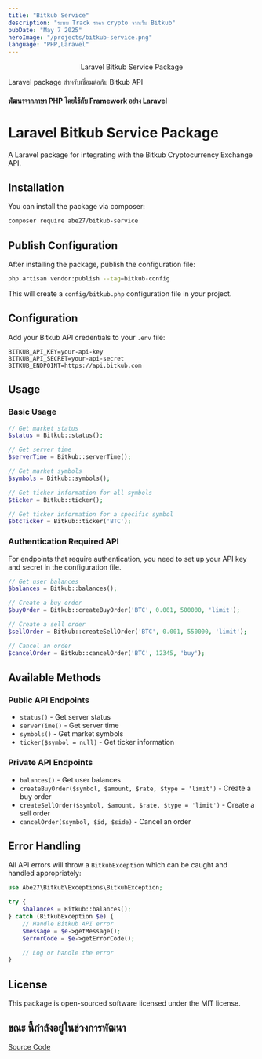 ```yaml
---
title: "Bitkub Service"
description: "ระบบ Track ราคา crypto จากเว็บ Bitkub"
pubDate: "May 7 2025"
heroImage: "/projects/bitkub-service.png"
language: "PHP,Laravel"
---
```


<center>Laravel Bitkub Service Package</center>
<p />
Laravel package สำหรับเชื่อมต่อกับ Bitkub API 

#### พัฒนาจากภาษา **PHP** โดยใช้กับ Framework อย่าง **Laravel**
# Laravel Bitkub Service Package

A Laravel package for integrating with the Bitkub Cryptocurrency Exchange API.

## Installation

You can install the package via composer:

```bash
composer require abe27/bitkub-service
```

## Publish Configuration

After installing the package, publish the configuration file:

```bash
php artisan vendor:publish --tag=bitkub-config
```

This will create a `config/bitkub.php` configuration file in your project.

## Configuration

Add your Bitkub API credentials to your `.env` file:

```
BITKUB_API_KEY=your-api-key
BITKUB_API_SECRET=your-api-secret
BITKUB_ENDPOINT=https://api.bitkub.com
```

## Usage

### Basic Usage

```php
// Get market status
$status = Bitkub::status();

// Get server time
$serverTime = Bitkub::serverTime();

// Get market symbols
$symbols = Bitkub::symbols();

// Get ticker information for all symbols
$ticker = Bitkub::ticker();

// Get ticker information for a specific symbol
$btcTicker = Bitkub::ticker('BTC');
```

### Authentication Required API

For endpoints that require authentication, you need to set up your API key and secret in the configuration file.

```php
// Get user balances
$balances = Bitkub::balances();

// Create a buy order
$buyOrder = Bitkub::createBuyOrder('BTC', 0.001, 500000, 'limit');

// Create a sell order
$sellOrder = Bitkub::createSellOrder('BTC', 0.001, 550000, 'limit');

// Cancel an order
$cancelOrder = Bitkub::cancelOrder('BTC', 12345, 'buy');
```

## Available Methods

### Public API Endpoints

-   `status()` - Get server status
-   `serverTime()` - Get server time
-   `symbols()` - Get market symbols
-   `ticker($symbol = null)` - Get ticker information

### Private API Endpoints

-   `balances()` - Get user balances
-   `createBuyOrder($symbol, $amount, $rate, $type = 'limit')` - Create a buy order
-   `createSellOrder($symbol, $amount, $rate, $type = 'limit')` - Create a sell order
-   `cancelOrder($symbol, $id, $side)` - Cancel an order

## Error Handling

All API errors will throw a `BitkubException` which can be caught and handled appropriately:

```php
use Abe27\Bitkub\Exceptions\BitkubException;

try {
    $balances = Bitkub::balances();
} catch (BitkubException $e) {
    // Handle Bitkub API error
    $message = $e->getMessage();
    $errorCode = $e->getErrorCode();

    // Log or handle the error
}
```

## License

This package is open-sourced software licensed under the MIT license.


## **ขณะ นี้กำลังอยู่ในช่วงการพัฒนา**

[Source Code](https://github.com/abe27/bitkub-service.git)
